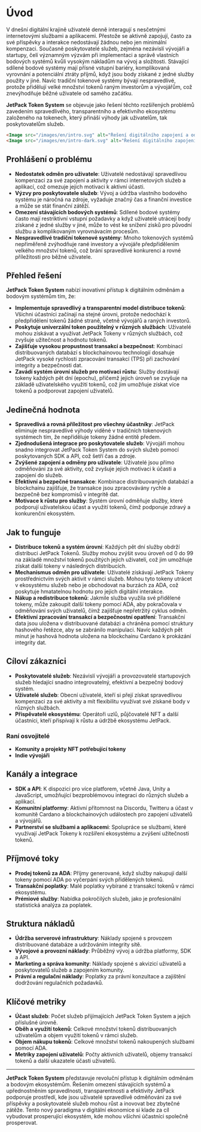 
# Úvod

V dnešní digitální krajině uživatelé denně interagují s nesčetnými internetovými službami a aplikacemi. Přestože se aktivně zapojují, často za své příspěvky a interakce nedostávají žádnou nebo jen minimální kompenzaci. Současně poskytovatelé služeb, zejména nezávislí vývojáři a startupy, čelí významným výzvám při implementaci a správě vlastních bodových systémů kvůli vysokým nákladům na vývoj a složitosti. Stávající sdílené bodové systémy mají přísné vstupní bariéry, komplikovaná vyrovnání a potenciální ztráty příjmů, když jsou body získané z jedné služby použity v jiné. Navíc tradiční tokenové systémy bývají nespravedlivé, protože přidělují velké množství tokenů raným investorům a vývojářům, což znevýhodňuje běžné uživatele od samého začátku.

**JetPack Token System** se objevuje jako řešení těchto rozšířených problémů zavedením spravedlivého, transparentního a efektivního ekosystému založeného na tokenech, který přináší výhody jak uživatelům, tak poskytovatelům služeb.

```html
<Image src="/images/en/intro.svg" alt="Řešení digitálního zapojení a odměn - JetPack Token System" width={700} height={534} className="dark:hidden"/>
<Image src="/images/en/intro-dark.svg" alt="Řešení digitálního zapojení a odměn - JetPack Token System" width={700} height={534} className="hidden dark:block"/>
```

## Prohlášení o problému

- **Nedostatek odměn pro uživatele**: Uživatelé nedostávají spravedlivou kompenzaci za své zapojení a aktivity v rámci internetových služeb a aplikací, což omezuje jejich motivaci k aktivní účasti.
- **Výzvy pro poskytovatele služeb**: Vývoj a údržba vlastního bodového systému je náročná na zdroje, vyžaduje značný čas a finanční investice a může se stát finanční zátěží.
- **Omezení stávajících bodových systémů**: Sdílené bodové systémy často mají restriktivní vstupní požadavky a když uživatelé utrácejí body získané z jedné služby v jiné, může to vést ke snížení zisků pro původní službu a komplikovaným vyrovnávacím procesům.
- **Nespravedlivé tradiční tokenové systémy**: Mnoho tokenových systémů nepřiměřeně zvýhodňuje rané investory a vývojáře předpřidělením velkého množství tokenů, což brání spravedlivé konkurenci a rovné příležitosti pro běžné uživatele.

## Přehled řešení

**JetPack Token System** nabízí inovativní přístup k digitálním odměnám a bodovým systémům tím, že:

- **Implementuje spravedlivý a transparentní model distribuce tokenů**: Všichni účastníci začínají na stejné úrovni, protože nedochází k předpřidělení tokenů žádné straně, včetně vývojářů a raných investorů.
- **Poskytuje univerzální token použitelný v různých službách**: Uživatelé mohou získávat a využívat JetPack Tokeny v různých službách, což zvyšuje užitečnost a hodnotu tokenů.
- **Zajišťuje vysokou propustnost transakcí a bezpečnost**: Kombinací distribuovaných databází s blockchainovou technologií dosahuje JetPack vysoké rychlosti zpracování transakcí (TPS) při zachování integrity a bezpečnosti dat.
- **Zavádí systém úrovní služeb pro motivaci růstu**: Služby dostávají tokeny každých pět dní (epochu), přičemž jejich úroveň se zvyšuje na základě uživatelského využití tokenů, což jim umožňuje získat více tokenů a podporovat zapojení uživatelů.

## Jedinečná hodnota

- **Spravedlivá a rovná příležitost pro všechny účastníky**: JetPack eliminuje nespravedlivé výhody viděné v tradičních tokenových systémech tím, že nepřiděluje tokeny žádné entitě předem.
- **Zjednodušená integrace pro poskytovatele služeb**: Vývojáři mohou snadno integrovat JetPack Token System do svých služeb pomocí poskytovaných SDK a API, což šetří čas a zdroje.
- **Zvýšené zapojení a odměny pro uživatele**: Uživatelé jsou přímo odměňováni za své aktivity, což zvyšuje jejich motivaci k účasti a zapojení do služeb.
- **Efektivní a bezpečné transakce**: Kombinace distribuovaných databází a blockchainu zajišťuje, že transakce jsou zpracovávány rychle a bezpečně bez kompromisů v integritě dat.
- **Motivace k růstu pro služby**: Systém úrovní odměňuje služby, které podporují uživatelskou účast a využití tokenů, čímž podporuje zdravý a konkurenční ekosystém.

## Jak to funguje

- **Distribuce tokenů a systém úrovní**: Každých pět dní služby obdrží distribuci JetPack Tokenů. Služby mohou zvýšit svou úroveň od 0 do 99 na základě množství tokenů použitých jejich uživateli, což jim umožňuje získat další tokeny v následných distribucích.
- **Mechanismus odměn pro uživatele**: Uživatelé získávají JetPack Tokeny prostřednictvím svých aktivit v rámci služeb. Mohou tyto tokeny utrácet v ekosystému služeb nebo je obchodovat na burzách za ADA, což poskytuje hmatatelnou hodnotu pro jejich digitální interakce.
- **Nákup a redistribuce tokenů**: Jakmile služba využila své přidělené tokeny, může zakoupit další tokeny pomocí ADA, aby pokračovala v odměňování svých uživatelů, čímž zajišťuje nepřetržitý cyklus odměn.
- **Efektivní zpracování transakcí a bezpečnostní opatření**: Transakční data jsou uložena v distribuované databázi a chráněna pomocí struktury hashového řetězce, aby se zabránilo manipulaci. Navíc každých pět minut je hashová hodnota uložena na blockchainu Cardano k prokázání integrity dat.

## Cíloví zákazníci

- **Poskytovatelé služeb**: Nezávislí vývojáři a provozovatelé startupových služeb hledající snadno integrovatelný, efektivní a bezpečný bodový systém.
- **Uživatelé služeb**: Obecní uživatelé, kteří si přejí získat spravedlivou kompenzaci za své aktivity a mít flexibilitu využívat své získané body v různých službách.
- **Přispěvatelé ekosystému**: Operátoři uzlů, půjčovatelé NFT a další účastníci, kteří přispívají k růstu a údržbě ekosystému JetPack.

### Raní osvojitelé

- **Komunity a projekty NFT potřebující tokeny**
- **Indie vývojáři**

## Kanály a integrace

- **SDK a API**: K dispozici pro více platforem, včetně Java, Unity a JavaScript, umožňující bezproblémovou integraci do různých služeb a aplikací.
- **Komunitní platformy**: Aktivní přítomnost na Discordu, Twitteru a účast v komunitě Cardano a blockchainových událostech pro zapojení uživatelů a vývojářů.
- **Partnerství se službami a aplikacemi**: Spolupráce se službami, které využívají JetPack Tokeny k rozšíření ekosystému a zvýšení užitečnosti tokenů.

## Příjmové toky

- **Prodej tokenů za ADA**: Příjmy generované, když služby nakupují další tokeny pomocí ADA po vyčerpání svých přidělených tokenů.
- **Transakční poplatky**: Malé poplatky vybírané z transakcí tokenů v rámci ekosystému.
- **Prémiové služby**: Nabídka pokročilých služeb, jako je profesionální statistická analýza za poplatek.

## Struktura nákladů

- **Údržba serverové infrastruktury**: Náklady spojené s provozem distribuované databáze a udržováním integrity sítě.
- **Vývojové a provozní náklady**: Průběžný vývoj a údržba platformy, SDK a API.
- **Marketing a správa komunity**: Náklady spojené s akvizicí uživatelů a poskytovatelů služeb a zapojením komunity.
- **Právní a regulační náklady**: Poplatky za právní konzultace a zajištění dodržování regulačních požadavků.

## Klíčové metriky

- **Účast služeb**: Počet služeb přijímajících JetPack Token System a jejich příslušné úrovně.
- **Oběh a využití tokenů**: Celkové množství tokenů distribuovaných uživatelům a objem využití tokenů v rámci služeb.
- **Objem nákupu tokenů**: Celkové množství tokenů nakoupených službami pomocí ADA.
- **Metriky zapojení uživatelů**: Počty aktivních uživatelů, objemy transakcí tokenů a další ukazatele účasti uživatelů.

---

**JetPack Token System** představuje revoluční přístup k digitálním odměnám a bodovým ekosystémům. Řešením omezení stávajících systémů a upřednostněním spravedlnosti, transparentnosti a efektivity JetPack podporuje prostředí, kde jsou uživatelé spravedlivě odměňováni za své příspěvky a poskytovatelé služeb mohou růst a inovovat bez zbytečné zátěže. Tento nový paradigma v digitální ekonomice si klade za cíl vybudovat prosperující ekosystém, kde mohou všichni účastníci společně prosperovat.
